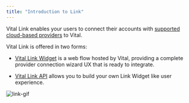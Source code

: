 ```yaml
---
title: "Introduction to Link"
---
```



Vital Link enables your users to connect their accounts with [supported cloud-based providers](https://docs.tryvital.io/wearables/providers/introduction)
to Vital.

Vital Link is offered in two forms:

* [Vital Link Widget](/wearables/connecting-providers/link_flow) is a web flow hosted by Vital, providing a complete
  provider connection wizard UX that is ready to integrate.

* [Vital Link API](/wearables/connecting-providers/custom_widget) allows you to build your own Link Widget like user experience.


<LinkSDKProvider />

![link-gif](https://storage.googleapis.com/vital-assets/vitalLink.gif)
